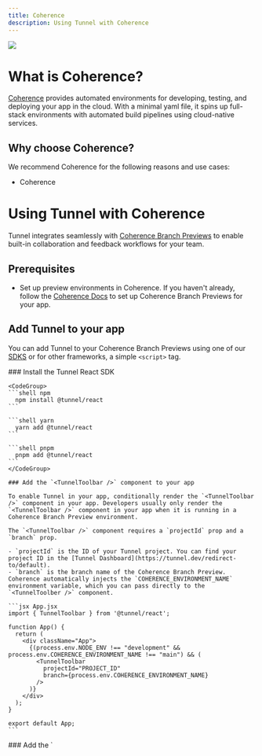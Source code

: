 ```yaml
---
title: Coherence
description: Using Tunnel with Coherence
---
```


<Frame>
  <img src="/assets/screenshots/recommended/deployment-platforms/coherence/coherence-site.png" />
</Frame>

# What is Coherence?

[Coherence](https://withcoherence.com) provides automated environments for developing, testing, and deploying your app in the cloud. With a minimal yaml file, it spins up full-stack environments with automated build pipelines using cloud-native services.

## Why choose Coherence?

We recommend Coherence for the following reasons and use cases:
* Coherence 

# Using Tunnel with Coherence

Tunnel integrates seamlessly with [Coherence Branch Previews](https://docs.withcoherence.com/docs/overview/what-is-coherence) to enable built-in collaboration and feedback workflows for your team.

## Prerequisites

* Set up preview environments in Coherence. If you haven't already, follow the [Coherence Docs](https://docs.withcoherence.com/) to set up Coherence Branch Previews for your app.

## Add Tunnel to your app

You can add Tunnel to your Coherence Branch Previews using one of our [SDKS](/sdks) or for other frameworks, a simple `<script>` tag.

<Tabs>
  <Tab title="React">
    ### Install the Tunnel React SDK

    <CodeGroup>
    ```shell npm
      npm install @tunnel/react
    ```

    ```shell yarn
      yarn add @tunnel/react
    ```

    ```shell pnpm
      pnpm add @tunnel/react
    ```
    </CodeGroup>

    ### Add the `<TunnelToolbar />` component to your app

    To enable Tunnel in your app, conditionally render the `<TunnelToolbar />` component in your app. Developers usually only render the `<TunnelToolbar />` component in your app when it is running in a Coherence Branch Preview environment.

    The `<TunnelToolbar />` component requires a `projectId` prop and a `branch` prop.

    - `projectId` is the ID of your Tunnel project. You can find your project ID in the [Tunnel Dashboard](https://tunnel.dev/redirect-to/default).
    - `branch` is the branch name of the Coherence Branch Preview. Coherence automatically injects the `COHERENCE_ENVIRONMENT_NAME` environment variable, which you can pass directly to the `<TunnelToolber />` component.

    ```jsx App.jsx
    import { TunnelToolbar } from '@tunnel/react';

    function App() {
      return (
        <div className="App">
          {(process.env.NODE_ENV !== "development" && process.env.COHERENCE_ENVIRONMENT_NAME !== "main") && (
            <TunnelToolbar
              projectId="PROJECT_ID"
              branch={process.env.COHERENCE_ENVIRONMENT_NAME}
            />
          )}
        </div>
      );
    }

    export default App;
    ```

  </Tab>
  <Tab title="Other frameworks">
    ### Add the `<script>` tag to your app

    To enable Tunnel in your app, add the `<script>` tag to your app. Developers usually only add the `<script>` tag in your app when it is running in a Coherence Branch Preview environment.

    The `<script>` tag requires a `data-project-id` attribute and a `data-branch` attribute.

    - `data-project-id` is the ID of your Tunnel project. You can find your project ID in the [Tunnel Dashboard](https://tunnel.dev/).
    - `data-branch` is the branch name of the Coherence Branch Preview. Coherence automatically injects the `COHERENCE_ENVIRONMENT_NAME` environment variable, which you can pass directly to the `<script>` tag.

    ```html index.html
    <script
      src="https://tunnelapp.dev/__tunnel/script.js"
      data-project-id="PROJECT_ID"
      data-branch="COHERENCE_ENVIRONMENT_NAME"
    ></script>
    ```

  </Tab>
</Tabs>

